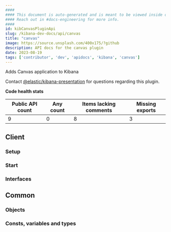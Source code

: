 ```yaml
---
####
#### This document is auto-generated and is meant to be viewed inside our experimental, new docs system.
#### Reach out in #docs-engineering for more info.
####
id: kibCanvasPluginApi
slug: /kibana-dev-docs/api/canvas
title: "canvas"
image: https://source.unsplash.com/400x175/?github
description: API docs for the canvas plugin
date: 2023-08-19
tags: ['contributor', 'dev', 'apidocs', 'kibana', 'canvas']
---
```


Adds Canvas application to Kibana

Contact [@elastic/kibana-presentation](https://github.com/orgs/elastic/teams/kibana-presentation) for questions regarding this plugin.

**Code health stats**

| Public API count  | Any count | Items lacking comments | Missing exports |
|-------------------|-----------|------------------------|-----------------|
| 9 | 0 | 8 | 3 |

## Client

### Setup
<DocDefinitionList data={[canvasObj.client.setup]}/>

### Start
<DocDefinitionList data={[canvasObj.client.start]}/>

### Interfaces
<DocDefinitionList data={canvasObj.client.interfaces}/>

## Common

### Objects
<DocDefinitionList data={canvasObj.common.objects}/>

### Consts, variables and types
<DocDefinitionList data={canvasObj.common.misc}/>

